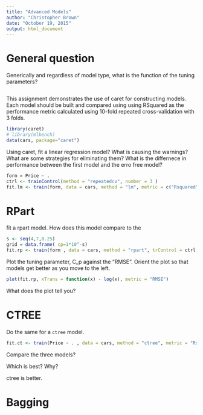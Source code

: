 ```yaml
---
title: "Advanced Models"
author: "Christopher Brown"
date: "October 19, 2015"
output: html_document
---
```



# General question

Generically and regardless of model type, what is the function of the tuning parameters?

```
```

This assignment demonstrates the use of caret for constructing models. Each model should be built and compared using using RSquared as the performance metric calculated using 10-fold repeated cross-validation with 3 folds.



```r
library(caret)
# library(mlbench)
data(cars, package="caret")
```


Using caret, 
fit a linear regression model? 
What is causing the warnings? What are some strategies for eliminating them?
What is the differnece in performance between the first model and the erro free model?


```r
form = Price ~ . 
ctrl <- trainControl(method = "repeatedcv", number = 3 )
fit.lm <- train(form, data = cars, method = "lm", metric = c("Rsquared"), trControl = ctrl)
```


# RPart
fit a rpart model.
How does this model compare to the 

```r
s <- seq(4,7,0.25)
grid = data.frame( cp=1*10^-s)
fit.rp <- train(form , data = cars, method = "rpart", trControl = ctrl, tuneGrid = grid, metric = "Rsquared")
```


Plot the tuning parameter, C_p against the "RMSE". Orient the plot  so that models get better as you move to the left. 

```r
plot(fit.rp, xTrans = function(x) - log(x), metric = "RMSE")
```

What does the plot tell you? 


# CTREE

Do the same for a `ctree` model.
```r
fit.ct <- train(Price ~ . , data = cars, method = "ctree", metric = "Rsquared" )
```

Compare the three models?

Which is best?  Why? 

ctree is better.


# Bagging 


